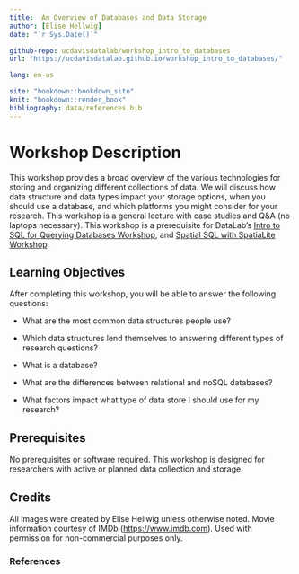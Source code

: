 ```yaml
---
title:  An Overview of Databases and Data Storage
author: [Elise Hellwig]
date: "`r Sys.Date()`"

github-repo: ucdavisdatalab/workshop_intro_to_databases
url: "https://ucdavisdatalab.github.io/workshop_intro_to_databases/"

lang: en-us

site: "bookdown::bookdown_site"
knit: "bookdown::render_book"
bibliography: data/references.bib  
---
```


# Workshop Description 

This workshop provides a broad overview of the various technologies for storing
and organizing different collections of data. We will discuss how data structure
and data types impact your storage options, when you should use a database, and
which platforms you might consider for your research. This workshop is a general
lecture with case studies and Q&A (no laptops necessary). This workshop is a
prerequisite for DataLab's [Intro to SQL for Querying Databases Workshop][sql],
and [Spatial SQL with SpatiaLite Workshop][spat_sql].

## Learning Objectives

After completing this workshop, you will be able to answer the following
questions:

  * What are the most common data structures people use?
  
  * Which data structures lend themselves to answering different types of
  research questions?
  
  * What is a database?
  
  * What are the differences between relational and noSQL databases?
  
  * What factors impact what type of data store I should use for my research?


[sql]: https://ucdavisdatalab.github.io/workshop_intro_to_sql/
[spat_sql]: https://ucdavisdatalab.github.io/Spatial_SQL/

## Prerequisites

No prerequisites or software required. This workshop is designed for researchers
with active or planned data collection and storage. 

<!-- Add something about bringing data with them? -->

## Credits

All images were created by Elise Hellwig unless otherwise noted. Movie
information courtesy of IMDb ([https://www.imdb.com][imdb]). Used with
permission for non-commercial purposes only.

[imdb]: https://www.imdb.com

### References

::: {#refs}
:::
